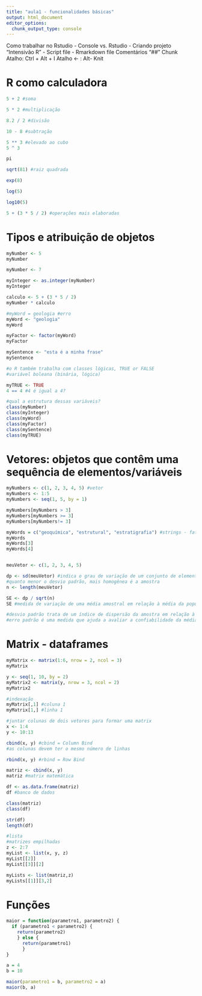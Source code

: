 ```yaml
---
title: "aula1 - funcionalidades básicas"
output: html_document
editor_options: 
  chunk_output_type: console
---
```


Como trabalhar no Rstudio
  - Console vs. Rstudio
  - Criando projeto "Intensivão R"
  - Script file
  - Rmarkdown file
      Comentários "##"
      Chunk
      Atalho: Ctrl + Alt + I
      Atalho <- : Alt-
      Knit


# R como calculadora

```r
5 + 2 #soma

5 * 2 #multiplicação

8.2 / 2 #divisão

10 - 8 #subtração

5 ** 3 #elevado ao cubo
5 ^ 3

pi

sqrt(81) #raiz quadrada

exp(8) 

log(5)

log10(5)

5 + (3 * 5 / 2) #operações mais elaboradas
```


# Tipos e atribuição de objetos

```r
myNumber <- 5
myNumber

myNumber <- 7

myInteger <- as.integer(myNumber)
myInteger

calculo <- 5 + (3 * 5 / 2)
myNumber * calculo

#myWord = geologia #erro
myWord <- "geologia"
myWord

myFactor <- factor(myWord)
myFactor

mySentence <- "esta é a minha frase"
mySentence

#o R também trabalha com classes lógicas, TRUE or FALSE
#variável boleana (binária, lógica)

myTRUE <- TRUE
4 == 4 #4 é igual a 4?

#qual a estrutura dessas variáveis?
class(myNumber)
class(myInteger)
class(myWord)
class(myFactor)
class(mySentence)
class(myTRUE)
```


# Vetores: objetos que contêm uma sequência de elementos/variáveis

```r
myNumbers <- c(1, 2, 3, 4, 5) #vetor
myNumbers <- 1:5
myNumbers <- seq(1, 5, by = 1)

myNumbers[myNumbers > 3]
myNumbers[myNumbers >= 3]
myNumbers[myNumbers!= 3]

myWords = c("geoquímica", "estrutural", "estratigrafia") #strings - fator
myWords
myWords[3]
myWords[4]


meuVetor <- c(1, 2, 3, 4, 5)

dp <- sd(meuVetor) #indica o grau de variação de um conjunto de elementos
#quanto menor o desvio padrão, mais homogênea é a amostra
n <- length(meuVetor)

SE <- dp / sqrt(n)
SE #medida de variação de uma média amostral em relação à média da população

#desvio padrão trata de um índice de dispersão da amostra em relação à média
#erro padrão é uma medida que ajuda a avaliar a confiabilidade da média calculada
```


# Matrix - dataframes

```r
myMatrix <- matrix(1:6, nrow = 2, ncol = 3) 
myMatrix

y <- seq(1, 10, by = 2)
myMatrix2 <- matrix(y, nrow = 3, ncol = 2)
myMatrix2

#indexação
myMatrix[,1] #coluna 1
myMatrix[1,] #linha 1

#juntar colunas de dois vetores para formar uma matrix
x <- 1:4
y <- 10:13

cbind(x, y) #cbind = Column Bind
#as colunas devem ter o mesmo número de linhas

rbind(x, y) #rbind = Row Bind

matriz <- cbind(x, y)
matriz #matrix matemática

df <- as.data.frame(matriz)
df #banco de dados

class(matriz)
class(df)

str(df)
length(df)

#lista
#matrizes empilhadas
z <- 2:7
myList <- list(x, y, z)
myList[[2]]
myList[[3]][2]

myLists <- list(matriz,z)
myLists[[1]][3,2]
```


# Funções

```r
maior = function(parametro1, parametro2) {
  if (parametro1 < parametro2) {
    return(parametro2)
    } else {
      return(parametro1)
      }
}

a = 4
b = 10

maior(parametro1 = b, parametro2 = a)
maior(b, a)
```



